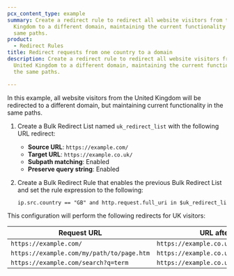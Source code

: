 ```yaml
---
pcx_content_type: example
summary: Create a redirect rule to redirect all website visitors from the United
  Kingdom to a different domain, maintaining the current functionality in the
  same paths.
product:
  - Redirect Rules
title: Redirect requests from one country to a domain
description: Create a redirect rule to redirect all website visitors from the
  United Kingdom to a different domain, maintaining the current functionality in
  the same paths.

---
```


In this example, all website visitors from the United Kingdom will be redirected to a different domain, but maintaining current functionality in the same paths.

1. Create a Bulk Redirect List named `uk_redirect_list` with the following URL redirect:

   * **Source URL**: `https://example.com/`
   * **Target URL**: `https://example.co.uk/`
   * **Subpath matching**: Enabled
   * **Preserve query string**: Enabled

2. Create a Bulk Redirect Rule that enables the previous Bulk Redirect List and set the rule expression to the following:

   ```txt
   ip.src.country == "GB" and http.request.full_uri in $uk_redirect_list
   ```

This configuration will perform the following redirects for UK visitors:

| Request URL                               | URL after redirect                          |
| ----------------------------------------- | ------------------------------------------- |
| `https://example.com/`                    | `https://example.co.uk/`                    |
| `https://example.com/my/path/to/page.htm` | `https://example.co.uk/my/path/to/page.htm` |
| `https://example.com/search?q=term`       | `https://example.co.uk/search?q=term`       |
